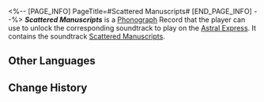 <%-- [PAGE_INFO]
PageTitle=#Scattered Manuscripts#
[END_PAGE_INFO] --%>
{{Item Infobox
|title       = ''Scattered Manuscripts''
|id          = 210390
|image       = Item Scattered Manuscripts.png{{subst:void|<!--$UPLOAD:<<SpriteOutput/ItemFigures/210001.png>-<Item Scattered Manuscripts.png>-<Item Icons>>-->}}
|type        = Disk
|invCategory = Valuables
|rarity      = 3
|effect      = 
|description = A record that can be played on the Express' phonograph. It might be a chance acquisition or a gift from someone else. All sorts of memories surge up when the music plays &mdash; the smiles, encounters, touches, and the excitement of battle. Maybe that is why people still collect records even as society rapidly advances.<br />The current record contains the track "Scattered Manuscripts."
}}
{{Description|''The tide engulfs the divine statue, while the drowning ones helplessly struggle in the depths of darkness.''}}
'''''Scattered Manuscripts''''' is a [[Phonograph]] Record that the player can use to unlock the corresponding soundtrack to play on the [[Astral Express]]. It contains the soundtrack [[Scattered Manuscripts]].

==Other Languages==
{{Other Languages
|en   = ''Scattered Manuscripts''
|zhs  = 《散佚书卷》
|zht  = 《散佚書卷》
|ja   = 『散失した書物』
|ko   = ≪산실된 서적≫
|es   = Pergamino perdido
|fr   = ''Scattered Manuscripts''
|ru   = Scattered Manuscripts
|th   = "Scattered Manuscripts"
|vi   = "Bản Thảo Rải Rác"
|de   = „Verstreute Manuskripte“
|id   = "Scattered Manuscripts"
|pt   = "Scattered Manuscripts"
}}

==Change History==
{{Change History|3.1}}